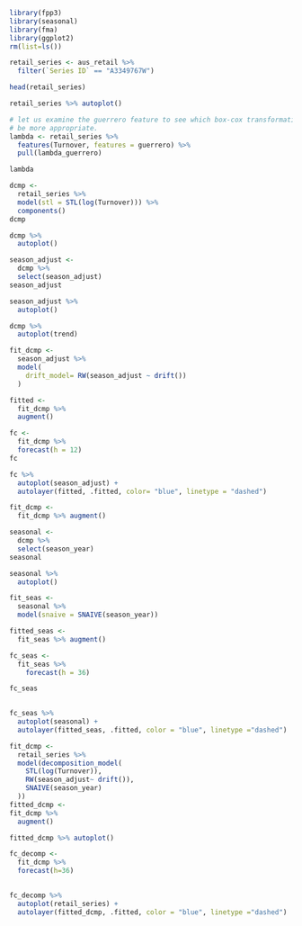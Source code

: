 ```r
library(fpp3)
library(seasonal)
library(fma)
library(ggplot2)
rm(list=ls())
```



```r
retail_series <- aus_retail %>%
  filter(`Series ID` == "A3349767W")

head(retail_series)
```
```r
retail_series %>% autoplot()
```

```r
# let us examine the guerrero feature to see which box-cox transformation would
# be more appropriate.
lambda <- retail_series %>%
  features(Turnover, features = guerrero) %>%
  pull(lambda_guerrero)

lambda
```


```r
dcmp <- 
  retail_series %>%
  model(stl = STL(log(Turnover))) %>%
  components()
dcmp
```



```r
dcmp %>%
  autoplot()
```
```r
season_adjust <- 
  dcmp %>%
  select(season_adjust)
season_adjust
```


```r
season_adjust %>%
  autoplot()
```

```r
dcmp %>%
  autoplot(trend)

```

```r
fit_dcmp <- 
  season_adjust %>%
  model(
    drift_model= RW(season_adjust ~ drift())
  )

```

```r
fitted <- 
  fit_dcmp %>%
  augment()
```
```r
fc <- 
  fit_dcmp %>%
  forecast(h = 12)
fc
```
```r
fc %>%
  autoplot(season_adjust) +
  autolayer(fitted, .fitted, color= "blue", linetype = "dashed")
```


```r
fit_dcmp <- 
  fit_dcmp %>% augment()
```


```r
seasonal <- 
  dcmp %>%
  select(season_year)
seasonal
```
```r
seasonal %>%
  autoplot()
```
```r
fit_seas <- 
  seasonal %>% 
  model(snaive = SNAIVE(season_year))

fitted_seas <- 
  fit_seas %>% augment()
```

```r
fc_seas <- 
  fit_seas %>% 
    forecast(h = 36)

fc_seas
  
```
```r
fc_seas %>% 
  autoplot(seasonal) +
  autolayer(fitted_seas, .fitted, color = "blue", linetype ="dashed")

```

```r
fit_dcmp <- 
  retail_series %>%
  model(decomposition_model(
    STL(log(Turnover)),
    RW(season_adjust~ drift()),
    SNAIVE(season_year)
  ))
fitted_dcmp <- 
fit_dcmp %>%
  augment()
```


```r
fitted_dcmp %>% autoplot()
```
```r
fc_decomp <- 
  fit_dcmp %>%
  forecast(h=36)
  
```

```r
fc_decomp %>%
  autoplot(retail_series) +
  autolayer(fitted_dcmp, .fitted, color = "blue", linetype ="dashed")

```

